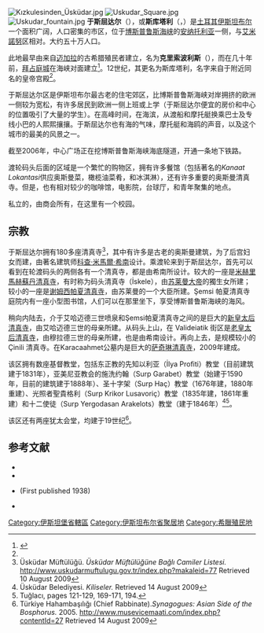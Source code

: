 {{noteTA
|T=zh-hans:于斯屈达尔;zh-hant:於斯屈達爾;zh-hk:余斯庫達爾;zh-mo:余斯庫達爾;zh-tw:於斯屈達爾;
|G1=地名
|1=zh-hans:于斯屈达尔;zh-hant:於斯屈達爾;zh-hk:余斯庫達爾;zh-mo:余斯庫達爾;zh-tw:於斯屈達爾;
|2=zh-cn:伊斯坦布尔;zh-hk:伊斯坦堡;zh-sg:伊斯坦堡;zh-tw:伊斯坦堡;
|3=zh-cn:苏莱曼; zh-tw:蘇萊曼; zh-hk:蘇里曼
}}
{{Infobox settlement
|name                    = 于斯屈达尔
|official_name           = 
|native_name             = Üsküdar Belediyesi
|native_name_lang        = tr
|other_name              = 
|settlement_type         = 

<!-- images, nickname, motto --->
|image_skyline           = Maiden tower.JPG
|imagesize               = 250px
|image_alt               = Kızkulesi (Maiden's Tower), off the coast of Üsküdar (Europe is background)
|image_caption           = 少女塔
|image_flag              = 

<!-- maps and coordinates ------>
|image_map               = Istanbul location Üsküdar.svg
|mapsize                 = 
|map_alt                 = 
|map_caption             = 
|image_map1              = 
|latd  =41 |latm  =1 |lats  =26.36 |latNS  =N  
|longd =29 |longm =0 |longs =59.48 |longEW =E  
|coor_pinpoint           = Municipal Building
|coordinates_type        = 
|coordinates_display     = <!-- display=inline,title -->
|coordinates_footnotes   = <!-- for references: use <ref> tags -->

<!-- location ------------------>
|subdivision_type        = 国家
|subdivision_name        = [[土耳其|土耳其]]
|subdivision_type1       = 省
|subdivision_name1       = [[伊斯坦布尔省|伊斯坦布尔省]]
|subdivision_type2       = 
|subdivision_name2       = <!-- etc., subdivision_type6 / subdivision_name6 -->

<!-- established --------------->
|established_title       = <!-- Settled -->
|established_date        = 
|established_title1      = <!-- Incorporated (town) -->
|established_date1       = 
|established_title2      = <!-- Incorporated (city) -->
|established_date2       = 
|established_title3      = 加入伊斯坦布尔
|established_date3       = 1984
|extinct_title           = 
|extinct_date            = 
|founder                 = 
|named_for               = 

<!-- seat, smaller parts ------->
|seat_type               = <!-- defaults to: Seat -->
|seat                    = 
|parts_type              = Neighborhoods 
|parts_style             = coll
|parts                   = <!-- neighborhood list from belediye http://www.uskudar.bel.tr/portal/harita_/t1.jsp?PageName=yeniMahalleSinir -->
|p1                      = Acıbadem
|p2                      = Ahmediye
|p3                      = Altunizade
|p4                      = Aziz Mahmud Hudayı
|p5                      = Bahçelievler <!-- not the same as Istanbul's [[Bahçelievler|Bahçelievler]] municipality on the European side -->
|p6                      = Barbaros
|p7                      = [[Beylerbeyi|Beylerbeyi]]
|p8                      = Bulgurlu
|p9                      = [[Burhaniye,_Istanbul|Burhaniye]]
|p10                      = [[Çengelköy|Çengelköy]]
|p11                      = Cumhuriyet
|p12                      = Ferah
|p13                      = Güzeltepe
|p14                      = [[İcadiye|İcadiye]]
|p15                      = Kandilli
|p16                      = Kirazlıtepe
|p17                      = Kısıklı
|p18                      = Küçük Çamlıca
|p19                      = Küçüksu
|p20                      = Kuleli
|p21                      = Küplüce
|p22                      = [[Kuzguncuk|Kuzguncuk]]
|p23                      = Mehmet Akif Ersoy
|p24                      = Mimar Sinan
|p25                      = Murat Reis
|p26                      = [[Salacak|Salacak]]
|p27                     = Selamiali
|p28                      = Selimiye
|p29                      = [[Sultantepe,_Istanbul|Sultantepe]]
|p30                      = Ünalan
|p31                      = Validei Atik
|p32                      = Yavuztürk
|p33                      = Zeynep Kamil

<!-- area ---------------------->
|area_footnotes          = <ref>Üsküdar Belediyesi. ''Sayılarla Üsküdar.'' https://ebelediye.uskudar-bld.gov.tr/portal/uskudar_/t1.jsp?PageName=sayilarlaUskudar{{Dead link|date=2019年11月 |bot=InternetArchiveBot |fix-attempted=yes }} Retrieved 13 August 2009.</ref>
|area_magnitude          = <!-- use only to set a special wikilink -->
|area_total_km2          = 35.7 
|area_total_sq_mi        = <!-- see table @ Template:Infobox settlement for details -->

<!-- population ---------------->
|population_footnotes    = <ref>Türkiye İstatistik Kurumu. ''İlçelere Göre Merkez ve Belde/Köy Nüfus Toplamları: 2008.'' {{cite web |url=http://report.tuik.gov.tr/reports/rwservlet?adnksdb2=&report=turkiye_ilce_koy_sehir.RDF&p_il1=34&p_ilce1=1708&p_kod=2&p_yil=2008&desformat=html&ENVID=adnksdb2Env |title=存档副本 |accessdate=2011-01-30 |deadurl=yes |archiveurl=https://web.archive.org/web/20111004070432/http://report.tuik.gov.tr/reports/rwservlet?adnksdb2=&report=turkiye_ilce_koy_sehir.RDF&p_il1=34&p_ilce1=1708&p_kod=2&p_yil=2008&desformat=html&ENVID=adnksdb2Env |archivedate=2011-10-04 }} Retrieved 13 August 2009.</ref>
|population_total        = 524889
|population_as_of        = 2008
|population_density_km2  = auto
|population_density_sq_mi = 
|population_est          = 
|pop_est_as_of           = 
|population_urban        = 
|population_density_urban_km2   = 
|population_density_urban_sq_mi = 
|population_metro        = 
|population_density_metro_km2   = 
|population_density_metro_sq_mi = 
|population_blank1_title = 
|population_blank1       = 
|population_density_blank1_km2  = 
|population_density_blank1_sq_mi= 
|population_blank2_title = 
|population_blank2       = 
|population_density_blank2_km2  = 
|population_density_blank2_sq_mi= 
|population_note         = 

<!-- demographics (section 1) -->
|demographics_type1      = 
|demographics1_footnotes = <!-- for references: use <ref> tags -->
|demographics1_title1    = 
|demographics1_info1     = <!-- etc., up to demographics1_title5 / demographics1_info5 -->

<!-- demographics (section 2) -->
|demographics_type2      = 
|demographics2_footnotes = <!-- for references: use <ref> tags -->
|demographics2_title1    = 
|demographics2_info1     = <!-- etc., up to demographics2_title5 / demographics2_info5 -->

<!-- time zone(s) -------------->
|timezone1               = 
|utc_offset1             = 
|timezone1_DST           = 
|utc_offset1_DST         = 
|timezone2               = 
|utc_offset2             = 
|timezone2_DST           = 
|utc_offset2_DST         = 

<!-- postal codes, area code --->
|postal_code_type        = <!-- enter ZIP code, Postcode, Post code, Postal code... -->
|postal_code             = 
|postal2_code_type       = <!-- enter ZIP code, Postcode, Post code, Postal code... -->
|postal2_code            = 
|area_code_type          = <!-- defaults to: Area code(s) -->
|area_code               = 

}}
[[File:Kızkulesinden_Üsküdar.jpg|right]]
[[File:Uskudar_Square.jpg|right]]
[[File:Uskudar_fountain.jpg|right]]
'''于斯屈达尔'''（{{lang-tr|Üsküdar}}），或'''斯库塔利'''（{{lang-en|Scutari}}，{{lang-el|Σκουτάριον}}）是[[土耳其|土耳其]][[伊斯坦布尔|伊斯坦布尔]]一个面积广阔，人口密集的市区，位于[[博斯普鲁斯海峡|博斯普鲁斯海峡]]的[[安纳托利亚|安纳托利亚]]一侧，与[[艾米諾努|艾米諾努]]区相对。大约五十万人口。

此地最早由来自[[墨伽拉|迈加拉]]的古希腊殖民者建立，名为'''克里索波利斯'''（{{lang-el|Σκουτάριον}}），而在几十年前，[[拜占庭|拜占庭城]]在海峡对面建立<ref name="Taylor">{{cite web|url=https://books.google.com/books?id=MQRNMc0wgMgC&pg=PA219|title=Imperial Istanbul: A Traveler's Guide|first=Jane|last=Taylor|date=1998-10-13|publisher=Palgrave Macmillan|accessdate=2018-05-16|via=Google Books|archive-date=2020-09-15|archive-url=https://web.archive.org/web/20200915034930/https://books.google.com/books?id=MQRNMc0wgMgC&pg=PA219|dead-url=no}}</ref>。12世纪，其更名为斯库塔利，名字来自于附近同名的皇帝宫殿<ref name="Taylor"/>。

于斯屈达尔区是伊斯坦布尔最古老的住宅郊区，比博斯普鲁斯海峡对岸拥挤的欧洲一侧较为宽松，有许多居民到欧洲一侧上班或上学（于斯屈达尔便宜的房价和中心的位置吸引了大量的学生）。在高峰时间，在海滨，从渡船和摩托艇换乘巴士及专线小巴的人熙熙攘攘。于斯屈达尔也有海的气味，摩托艇和海鸥的声音，以及这个城市的最美的风景之一。 

截至2006年，中心广场正在挖博斯普鲁斯海峡海底隧道，开通一条地下铁路。 

渡轮码头后面的区域是一个繁忙的购物区，拥有许多餐馆（包括著名的''Kanaat Lokantasi''供应奥斯曼菜，橄榄油菜肴，和冰淇淋），还有许多重要的奥斯曼清真寺。但是，也有相对较少的咖啡馆，电影院，台球厅，和青年聚集的地点。

私立的{{link-en|伊斯坦布尔商业大学|Istanbul Commerce University}}，由商会所有，在这里有一个校园。

== 宗教 ==
于斯屈达尔拥有180多座清真寺<ref>Üsküdar Müftülüğü. ''Üsküdar Müftülüğüne Bağlı Camiler Listesi.'' http://www.uskudarmuftulugu.gov.tr/index.php?makaleid=77 {{Wayback|url=http://www.uskudarmuftulugu.gov.tr/index.php?makaleid=77 |date=20111008104913 }} Retrieved 10 August 2009</ref>，其中有许多是古老的奥斯曼建筑，为了后宫妇女而建，由著名建筑师[[科查·米馬爾·希南|科查·米馬爾·希南]]设计。乘渡轮来到于斯屈达尔，首先可以看到在轮渡码头的两侧各有一个清真寺，都是由希南所设计。较大的一座是[[米赫里馬赫蘇丹清真寺|米赫里馬赫蘇丹清真寺]]，有时称为码头清真寺（İskele），由[[苏莱曼大帝|苏莱曼大帝]]的獨生女所建；较小的一座是[[谢姆西帕夏清真寺|谢姆西帕夏清真寺]]，由苏莱曼的一个大臣所建。Şemsi 帕夏清真寺庭院内有一座小型图书馆，人们可以在那里坐下，享受博斯普鲁斯海峡的海风。 

稍向内陆去，介于艾哈迈德三世喷泉和Şemsi帕夏清真寺之间的是巨大的[[新皇太后清真寺|新皇太后清真寺]]，由艾哈迈德三世的母亲所建。从码头上山，在 Valideiatik 街区是[[老皇太后清真寺|老皇太后清真寺]]，由穆拉德三世的母亲所建，也是由希南设计。再向上去，是规模较小的Çinili 清真寺。在Karacaahmet公墓内是巨大的[[萨奇琳清真寺|萨奇琳清真寺]]，2009年建成。 

该区拥有数座基督教堂，包括东正教的先知以利亚（İlya Profiti）教堂（目前建筑建于1831年），亚美尼亚教会的施洗约翰（Surp Garabet）教堂（始建于1590年，目前的建筑建于1888年）、圣十字架（Surp Haç）教堂（1676年建，1880年重建）、光照者聖貴格利（Surp Krikor Lusavoriç）教堂（1835年建，1861年重建）和十二使徒（Surp Yergodasan Arakelots）教堂（建于1846年）<ref>Üsküdar Belediyesi. ''Kiliseler.'' {{cite web |url=http://www.uskudar.bel.tr/portal/rehber_/rehbern.jsp?PageName=rehbern&ID=10404&ADI=Kiliseler |title=存档副本 |accessdate=2009-11-22 |deadurl=yes |archiveurl=https://web.archive.org/web/20111006122648/http://www.uskudar.bel.tr/portal/rehber_/rehbern.jsp?PageName=rehbern&ID=10404&ADI=Kiliseler |archivedate=2011-10-06 }} Retrieved 14 August 2009</ref><ref>Tuğlacı, pages 121-129, 169-171, 194.</ref>。

该区还有两座犹太会堂，均建于19世纪<ref>Türkiye Hahambaşılığı (Chief Rabbinate).''Synagogues: Asian Side of the Bosphorus.'' 2005. http://www.musevicemaati.com/index.php?contentId=27 {{Wayback|url=http://www.musevicemaati.com/index.php?contentId=27 |date=20110714133716 }} Retrieved 14 August 2009</ref>。

== 参考文献 ==
{{commonscat|Üsküdar}}
{{reflist}}
* {{cite book |title=Adım Adım İstanbul İnanç Atlası: Camiler, Türbeler, Ziyaret Yerleri, Mezarlıklar |year=2004 |publisher=Mapmedya |isbn=975-6206-02-0}}
* {{cite book |last=Hürel|first=Haldun |title=Semtleri, Mahalleri, Caddeleri ve Sokakları A'dan Z'ye İstanbul'un Alfabetik Öyküsü |year=2008|publisher=İkarus |isbn=978-975-999-290-3}}
* {{cite book |last=Kumbaracılar |first=İzzet |title=İstanbul Sebilleri |year=2008 |publisher=Kapı |isbn=978-9944-486-87-3}} (First published 1938)
* {{cite book |last=Tuğlacı |first=Pars |title=İstanbul Ermeni Kiliseleri = Armenian Churches of Istanbul = Istʻanpuli Hayotsʻ ekeghetsʻinerě |year=1991 |publisher=Pars |isbn=975-7423-00-9}} 

{{Coord|41|01|N|29|02|E|display=title|region:TR_type:city_source:GNS-enwiki}}

{{Authority control}}
[[Category:伊斯坦堡省轄區|Category:伊斯坦堡省轄區]]
[[Category:伊斯坦布尔省聚居地|Category:伊斯坦布尔省聚居地]]
[[Category:希臘殖民地|Category:希臘殖民地]]